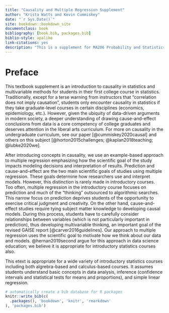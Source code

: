 ```yaml
--- 
title: "Causality and Multiple Regression Supplement"
author: "Krista Watts and Kevin Cummiskey"
date: "`r Sys.Date()`"
site: bookdown::bookdown_site
documentclass: book
bibliography: [book.bib, packages.bib]
biblio-style: apalike
link-citations: yes
description: "This is a supplement for MA206 Probability and Statistics, West Point, NY."
---
```


# Preface {-}

This textbook supplement is an introduction to causality in statistics and multivariable methods for students in their first college course in statistics.  Traditionally, except for a terse warning from instructors that "correlation does not imply causation", students only encounter causality in statistics if they take graduate-level courses in certain disciplines (economics, epidemiology, etc.).  However, given the ubiquity of data-driven arguments in modern society, a deeper understanding of drawing cause-and-effect conclusions from data is a core competency of college graduates and deserves attention in the liberal arts curriculum.  For more on causality in the undergraduate curriculum, see our paper [@cummiskey2020causal] and others on this subject [@horton2015challenges; @kaplan2018teaching; @lubke2020we].  

After introducing concepts in causality, we use an example-based approach to multiple regression emphasizing how the scientific goal of the study impacts modeling decisions and interpretation of results.  Prediction and cause-and-effect are the two main scientific goals of studies using multiple regression. These goals determine how researchers use and interpret models.  However, this distinction is rarely made in introductory courses.  Too often, multiple regression in the introductory course focuses on prediction and much of the "thinking" outsourced to algorithmic searches.  This narrow focus on prediction deprives students of the opportunity to exercise critical judgment and creativity.  On the other hand, cause-and-effect studies require tying subject matter knowledge to developing causal models.  During this process, students have to carefully consider relationships between variables (which is not particularly important in prediction), thus developing multivariable thinking, an important goal of the revised GAISE report [@carver2016guidelines].  Our approach to multiple regression uses the scientific goal to motivate how we think about our data and models.  @hernan2019second argue for this approach in data science education; we believe it is appropriate for introductory statistics courses also.        

This etext is appropriate for a wide variety of introductory statistics courses including both algrebra-based and calculus-based courses.  It assumes students understand basic concepts in data analysis, inference (confidence intervals and statistical tests for means and proportions), and simple linear regression.


```r
# automatically create a bib database for R packages
knitr::write_bib(c(
  .packages(), 'bookdown', 'knitr', 'rmarkdown'
), 'packages.bib')
```